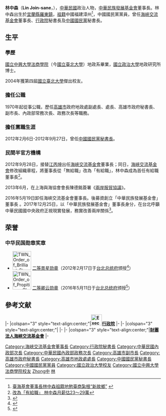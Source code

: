 {{Infobox_officeholder
| name = 林中森
| image name = Lin Join-sane.jpg
| width = 275px
| sex = 男 
| party = {{Kmt}}
| order = {{Flagicon|ROC}}[[財團法人海峽交流基金會|財團法人海峽交流基金會]]第5任[[海峽交流基金會董事長|董事長]]
| term_start = 2012年9月27日
| term_end = 2016年5月20日
| predecessor = [[江丙坤|江丙坤]]
| successor = 陳德新（代理）<br>[[田弘茂|田弘茂]]（正任）
| order2 = {{KMT}}第20任[[中國國民黨秘書長|中央委員會秘書長]]
| term_start2 = 2012年2月6日
| term_end2 = 2012年9月27日
| chairman2 = [[馬英九|馬英九]]
| predecessor2 = [[廖了以|廖了以]]
| successor2 = [[曾永權|曾永權]]
| order3 = {{ROC}}第29任[[行政院秘書長|行政院秘書長]]
| term_start3 = 2009年9月10日
| term_end3 = 2012年2月5日
| premierroc3 = [[吳敦義|吳敦義]]
| predecessor3 = [[薛香川|薛香川]]
| successor3 = [[林益世|林益世]]
| Native place = 宜蘭縣羅東鎮
| nationality = {{JPN-EMP}}（1944年–1945年）<br>{{ROC}}（1945年至今）
| date of birth = {{Birth date and age|1944|12|17}}
| place of birth = {{TWN-JPN}}[[臺北州|臺北州]][[羅東郡|羅東郡]]<br>（今[[宜蘭縣|宜蘭縣]][[羅東鎮_(台灣)|羅東鎮]]）
| educate = 
*[[台灣省立宜蘭中學|台灣省立宜蘭中學]]
*[[國立中興大學法商學院|國立中興大學法商學院]]（今[[國立臺北大學|國立臺北大學]]）地政學系學士
*[[國立政治大學|國立政治大學]]地政研究所法學博士<br><span style="color: blue;">（1986年）</span>
| past = 
*內政部技士、技正<br><span style="color: blue;">（1970-1977年）</span>
*臺北市政府地政處科長、簡任技正、專門委員<br><span style="color: blue;">（1977年-1983年）</span>
*高雄市政府地政處副處長、處長<br><span style="color: blue;">（1983年-1990年）</span>
*高雄市政府秘書長<br><span style="color: blue;">（1990年-1994年）</span>
*高雄市副市長<br><span style="color: blue;">（1995年-1998年）</span>
*內政部常務次長<br><span style="color: blue;">（1998年-2009年3月9日）</span>
*國立中山大學中山學術研究所講師<br>（課程：大陸土地問題與法制）<br><span style="color: blue;">（2002年-2003年）</span>
*內政部政務次長<br><span style="color: blue;">（2009年3月9日－2009年9日10日）</span>
*行政院秘書長<br><span style="color: blue;">（2009年9月10日-2012年2月5日）</span>
*中國國民黨秘書長<br><span style="color: blue;">（2012年2月6日－2012年9月27日）</span>
*海峽交流基金會董事長<br><span style="color: blue;">（2012年9月27日－2016年5月20日）</span>
}}

'''林中森'''（'''Lin Join-sane'''，{{bd|1944年|12月17日|catIdx=Lin林}}），[[中華民國|中華民國]]政治人物，[[中華民族發展基金會|中華民族發展基金會]]董事長。林中森出生於[[宜蘭縣|宜蘭縣]][[羅東鎮_(台灣)|羅東鎮]]，[[祖籍|祖籍]]中國福建漳州<ref>[http://big5.chinanews.com/tw/2012/12-20/4425679.shtml 臺海基會董事長林中森祖籍地勉臺商紮根“新故鄉”] {{webarchive|url=https://web.archive.org/web/20160610215422/http://big5.chinanews.com/tw/2012/12-20/4425679.shtml |date=2016-06-10 }}</ref>，中國國民黨黨員，曾任[[海峽交流基金會|海峽交流基金會]]董事長、[[行政院|行政院]]秘書長及[[中國國民黨|中國國民黨]]秘書長。

==生平==
===學歷===
[[國立中興大學法商學院|國立中興大學法商學院]]（今[[國立臺北大學|國立臺北大學]]）地政系畢業，[[國立政治大學|國立政治大學]]地政研究所博士。

2004年獲第四屆[[國立臺北大學|國立臺北大學]]傑出校友。

===擔任公職===
1970年起從事公職，歷任[[高雄市|高雄市]]政府地政處副處長、處長、高雄市政府秘書長、副市長、內政部常務次長、政務次長等職務。

===擔任黨職生涯===
2012年2月6日-2012年9月27日，曾任[[中國國民黨秘書長|中國國民黨秘書長]]。

===民間半官方機構===
2012年9月28日，接替[[江丙坤|江丙坤]]出任[[海峽交流基金會|海峽交流基金會]]董事長；同日，[[海峽交流基金會|海峽交流基金會]]修改組織章程，將董事長從「無給職」改為「有給職」，林中森成為首任有給職董事長<ref>[http://udn.com/NEWS/MAINLAND/MAI1/7407361.shtml#ixzz28KxED8ZN 改為「有給職」 林中森月薪估23～29萬]</ref>。

2013年6月，在上海與海協會會長陳德銘簽署《[[兩岸服貿協議|兩岸服貿協議]]》。

2016年5月19日卸任海峽交流基金會董事長。後募資創立「中華民族發展基金會」董事長<!-- 台北地院法人登記資 -->。2017年12月25日，以「中華民族發展基金會」董事長身分，在台北呼籲中華民國國中央政府正視現實發展，務實改善兩岸關係<ref>{{Cite web |url=http://www.cdnews.com.tw/cdnews_site/docDetail.jsp?coluid=111&docid=104462081 |title=兩岸/林中森：務實改善兩岸關係才是「愛台灣」 |access-date=2018-01-04 |archive-url=https://web.archive.org/web/20180104192350/http://www.cdnews.com.tw/cdnews_site/docDetail.jsp?coluid=111&docid=104462081 |archive-date=2018-01-04 |dead-url=yes }}</ref>。

==荣誉==
===中华民国勋章奖章===
* [[File:TWN_Order_of_Brilliant_Star_2Class_BAR.svg|60px]] [[景星勋章|二等景星勋章]]（2012年2月17日于[[台北市|台北]][[总统府_(台湾)|总统府]]颁授<ref>{{cite web |url=https://www.president.gov.tw/NEWS/16350 |title=總統主持行政院前院長吳敦義、前副院長陳冲及前秘書長林中森贈勳典禮 |publisher=中华民国总统府 |date=2012-02-17 |accessdate=2021-08-24 |archive-date=2021-09-23 |archive-url=https://web.archive.org/web/20210923040416/https://www.president.gov.tw/NEWS/16350 |dead-url=no }}</ref>）
* [[File:TWN_Order_of_Propitious_Clouds_2Class_BAR.svg|60px]] [[卿云勋章|二等卿云勋章]]（2016年5月11日于[[台北市|台北]][[总统府_(台湾)|总统府]]颁授<ref>{{cite web |url=https://www.president.gov.tw/NEWS/20417 |title=總統主持贈勳典禮-財團法人海峽交流基金會董事長林中森等4人 |publisher=中华民国总统府 |date=2016-05-11 |accessdate=2021-08-24 |archive-date=2021-08-25 |archive-url=https://web.archive.org/web/20210825151753/https://www.president.gov.tw/NEWS/20417 |dead-url=no }}</ref>）

==參考文献==
{{Commons cat|Lin Join-sane}}
{{reflist}}

{{start box}}
{{s-gov|roc}}
|-
|colspan="3" style="text-align:center;"|'''[[File:Executive_Yuan,ROC_LOGO.svg|35px]][[行政院|行政院]]'''
|-
{{s-before|[[薛香川|薛香川]]}}
{{s-title|[[行政院秘書長|行政院秘書長]]<br><small>第二十九任<br>2009年9月10日－2012年2月6日}}
{{s-after|[[林益世|林益世]]}}
{{s-ppo}}
|-
|colspan="3" style="text-align:center;"|'''{{Kmt}}'''
|-
{{s-before|[[廖了以|廖了以]]}}
{{s-title|[[中國國民黨秘書長|中國國民黨秘書長]]<br><small>第二十任<br>2012年2月6日－2012年9月27日}}
{{s-after|[[曾永權|曾永權]]}}
{{s-npo}}
|-
|colspan="3" style="text-align:center;"|'''[[財團法人海峽交流基金會|財團法人海峽交流基金會]]'''
|-
{{s-before|[[江丙坤|江丙坤]]}}
{{s-title|[[財團法人海峽交流基金會|財團法人海峽交流基金會]]董事長<br><small>第五任<br>2012年9月27日－2016年5月20日}}
{{s-after|[[陳德新|陳德新]]（代理）<br /><small>正任：'''[[田弘茂|田弘茂]]'''</small>}} 
{{end box}}

{{DEFAULTSORT:Lin林}}
{{海基會董事長}}
[[Category:海峽交流基金會董事長|Category:海峽交流基金會董事長]]
[[Category:行政院秘書長|Category:行政院秘書長]]
[[Category:中華民國內政部次長|Category:中華民國內政部次長]]
[[Category:中華民國內政部政務次長|Category:中華民國內政部政務次長]]
[[Category:高雄市副市長|Category:高雄市副市長]]
[[Category:高雄市政府秘書長|Category:高雄市政府秘書長]]
[[Category:高雄市地政處處長|Category:高雄市地政處處長]]
[[Category:中國國民黨秘書長|Category:中國國民黨秘書長]]
[[Category:中國國民黨黨員|Category:中國國民黨黨員]]
[[Category:國立政治大學校友|Category:國立政治大學校友]]
[[Category:國立中興大學法商學院校友|Category:國立中興大學法商學院校友]]
[[Category:林姓|Zhong中]]
[[Category:國立宜蘭高級中學校友|林]]